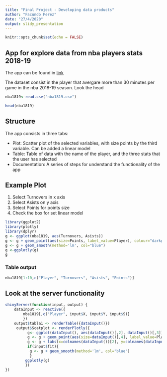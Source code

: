 ```yaml
---
title: "Final Project - Developing data products"
author: "Facundo Perez"
date: "27/4/2020"
output: slidy_presentation
---
```


```r
knitr::opts_chunk$set(echo = FALSE)
```

## App for explore data from nba players stats 2018-19

The app can be found in [link](https://coyam11.shinyapps.io/week4_app/)

The dataset consist in the player that avergare more than 30 minutes per game in the nba 2018-19 season.
Look the head
``` r
nba1819<-read.csv("nba1819.csv")
```

``` r
head(nba1819)
```

## Structure

The app consists in three tabs:

- Plot: Scatter plot of the selected variables, with size points by the third variable. Can be added a linear model
- Table: Table of data with the name of the player, and the three stats that the user has selected
- Documentation: A series of steps for understand the functionality of the app


## Example Plot

1. Select Turnovers in x axis
2. Select Asists on y axis
3. Select Points for points size 
4. Check the box for set linear model

``` r
library(ggplot2)
library(plotly)
library(dplyr)
g <- ggplot(nba1819, aes(Turnovers, Asists))
g <- g + geom_point(aes(size=Points, label_value=Player), colour="darkgreen", alpha=0.7)
g <- g + geom_smooth(method='lm', col="blue")
g <-ggplotly(g)
g
```

### Table output

``` r
nba1819[1:10,c("Player", "Turnovers", "Asists", "Points")]

```

## Look at the server functionality

``` r
shinyServer(function(input, output) {
    dataInput <- reactive({
        nba1819[,c("Player", input$X, input$Y, input$S)]
        })
    output$tabla1 <- renderTable({dataInput()})
     output$Scatplot <- renderPlotly({
          g<- ggplot(dataInput(), aes(dataInput()[,2], dataInput()[,3]))
          g <- g + geom_point(aes(size=dataInput()[,4], label_value=Player), colour="darkgreen", alpha=0.7)
          g <- g + labs(x=colnames(dataInput())[2], y=colnames(dataInput()[3]))  
          if(input$fit){
           g <- g + geom_smooth(method='lm', col="blue")
           }
         ggplotly(g)
         })
})
```